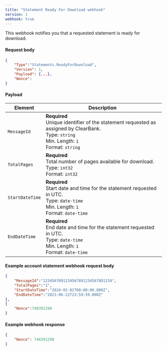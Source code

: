 ```yaml
---
title: "Statement Ready For Download webhook"
version: 1
webhook: true
---
```


This webhook notifies you that a requested statement is ready for download.

#### Request body

```json
{
    "Type":"Statements.ReadyForDownload",
    "Version": 1,
    "Payload": {...},
    "Nonce":
}
```

#### Payload
| Element                 | Description                                                                                                                                                                                                               |
|-------------------------|---------------------------------------------------------------------------------------------------------------------------------------------------------------------------------------------------------------------------|
| `MessageId`                   | **Required**<br /> Unique identifier of the statement requested as assigned by ClearBank.<br /> Type: `string`<br /> Min. Length: `1`<br /> Format: `string`<br />                                         |
| `TotalPages`        | **Required**<br /> Total number of pages available for download.<br /> Type: `int32`<br /> Format: `int32`<br />                                                                |
| `StartDateTime`                  | **Required**<br /> Start date and time for the statement requested in UTC.<br /> Type: `date-time`<br /> Min. Length: `1`<br /> Format: `date-time`<br />                                                          |
| `EndDateTime`                 | **Required**<br /> End date and time for the statement requested in UTC.<br /> Type: `date-time`<br /> Min. Length: `1`<br /> Format: `date-time`<br /> |

#### Example account statement webhook request body

```json
{
    "MessageId":"1234567891234567891234567891234",
    "TotalPages":"1",
    "StartDateTime":"2024-03-01T00:00:00.000Z",
    "EndDateTime":"2023-06-22T23:59:59.000Z"
},
{
    "Nonce":748391298
}
```

#### Example webhook response

```json
{
    "Nonce": 748391298
}
```
